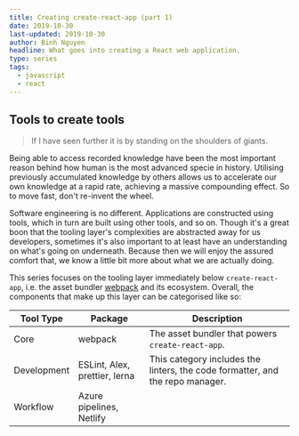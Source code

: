 ```yaml
---
title: Creating create-react-app (part 1)
date: 2019-10-30
last-updated: 2019-10-30
author: Binh Nguyen
headline: What goes into creating a React web application.
type: series
tags:
  - javascript
  - react
---
```


## Tools to create tools

> If I have seen further it is by standing on the shoulders of giants.

Being able to access recorded knowledge have been the most important reason behind how human is the most advanced specie in history. Utilising previously accumulated knowledge by others allows us to accelerate our own knowledge at a rapid rate, achieving a massive compounding effect. So to move fast, don't re-invent the wheel.

Software engineering is no different. Applications are constructed using tools, which in turn are built using other tools, and so on. Though it's a great boon that the tooling layer's complexities are abstracted away for us developers, sometimes it's also important to at least have an understanding on what's going on underneath. Because then we will enjoy the assured comfort that, we know a little bit more about what we are actually doing.

This series focuses on the tooling layer immediately below `create-react-app`, i.e. the asset bundler [webpack](https://webpack.js.org/) and its ecosystem. Overall, the components that make up this layer can be categorised like so:

Tool Type|Package|Description
---|---|---
Core|webpack|The asset bundler that powers `create-react-app`.
Development|ESLint, Alex, prettier, lerna|This category includes the linters, the code formatter, and the repo manager.
Workflow|Azure pipelines, Netlify|


